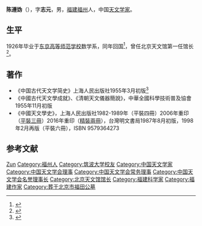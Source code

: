 {{expand|time=2016-04-05}}
'''陈遵妫'''（{{bd|1901年|9月16日|1991年|2月2日}}），字'''志元'''，男，[[福建|福建]][[福州|福州]]人，中国[[天文学家|天文学家]]。

== 生平 ==
1926年毕业于[[东京高等师范学校|东京高等师范学校]]数学系，同年回国<ref>{{Cite book|title=行走天穹: 中国现代天文学家陈遵妫传|last=陈|first=永汶|publisher=华文|year=2007|isbn=9787507521634|location=|pages=}}</ref>，曾任北京天文馆第一任馆长<ref>{{Cite web|url=http://news.sciencenet.cn/htmlnews/200791383840451189479.html|title=《陈遵妫传》：一本迟到的天文学家传记|accessdate=2016-02-29|author=杨虚杰|date=2007-09-13|publisher=科学时报|archive-date=2016-03-08|archive-url=https://web.archive.org/web/20160308084427/http://news.sciencenet.cn/htmlnews/200791383840451189479.html|dead-url=no}}</ref>。

== 著作 ==
* 《中国古代天文学简史》上海人民出版社1955年3月初版<ref>{{Cite web|title=20世纪中国学者的天文学史研究|url=http://shc2000.sjtu.edu.cn/0507/20shij.htm|accessdate=2019-08-19|work=上海交通大学科学史与科学哲学系|archive-date=2019-08-19|archive-url=https://web.archive.org/web/20190819012432/http://shc2000.sjtu.edu.cn/0507/20shij.htm|dead-url=no}}</ref>
* 《中國古代天文學成就》、《清朝天文儀器簡說》，中華全國科學技術普及協會1955年11月初版
* 《中國天文學史》，上海人民出版社1982-1989年（平裝四冊）2006年重印（[http://www.spph.com.cn/books/bookspec/view.asp?id=0202010000975157 平裝三冊]）2016年重印（[http://www.spph.com.cn/books/bookspec/view.asp?id=2020100001010077 精裝兩冊]），台灣明文書局1987年8月初版，1998年2月再版（平裝六冊），ISBN 9579364273

== 参考文献 ==
{{reflist}}

{{Navboxes
| title  = 陈遵妫在[[中国天文学会|中国天文学会]]的职务
| list1  =
{{中国天文学会第一届理事会}}
{{中国天文学会第二届理事会}}
{{中国天文学会第三届理事会}}
{{中国天文学会第四届理事会}}
}}

{{Authority control}}
{{DEFAULTSORT:Chen陈}}
[[Category:陈姓|Zun]]
[[Category:福州人|Category:福州人]]
[[Category:筑波大学校友|Category:筑波大学校友]]
[[Category:中国天文学家|Category:中国天文学家]]
[[Category:中国天文学会理事|Category:中国天文学会理事]]
[[Category:中国天文学会常务理事|Category:中国天文学会常务理事]]
[[Category:中国天文学会名誉理事长|Category:中国天文学会名誉理事长]]
[[Category:北京天文馆馆长|Category:北京天文馆馆长]]
[[Category:福建科学家|Category:福建科学家]]
[[Category:福建作家|Category:福建作家]]
[[Category:葬于北京市福田公墓|Category:葬于北京市福田公墓]]